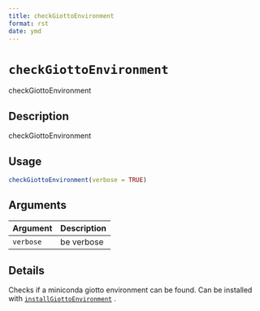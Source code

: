 ```yaml
--- 
title: checkGiottoEnvironment 
format: rst 
date: ymd 
--- 
```

# `checkGiottoEnvironment`

checkGiottoEnvironment


## Description

checkGiottoEnvironment


## Usage

```r
checkGiottoEnvironment(verbose = TRUE)
```


## Arguments

Argument      |Description
------------- |----------------
`verbose`     |     be verbose


## Details

Checks if a miniconda giotto environment can be found.
 Can be installed with [`installGiottoEnvironment`](#installgiottoenvironment) .


